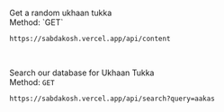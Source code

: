 <br />
Get a random ukhaan tukka
<br /> Method: `GET`

```shell copy
https://sabdakosh.vercel.app/api/content
```

<br />

Search our database for Ukhaan Tukka<br />
Method: `GET`

```shell copy
https://sabdakosh.vercel.app/api/search?query=aakas
```
